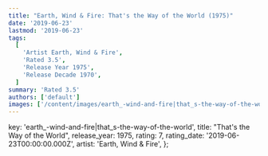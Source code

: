 ```yaml
---
title: "Earth, Wind & Fire: That's the Way of the World (1975)"
date: '2019-06-23'
lastmod: '2019-06-23'
tags:
  [
    'Artist Earth, Wind & Fire',
    'Rated 3.5',
    'Release Year 1975',
    'Release Decade 1970',
  ]
summary: 'Rated 3.5'
authors: ['default']
images: ['/content/images/earth_-wind-and-fire|that_s-the-way-of-the-world.jpg']
---
```


  key: 'earth_-wind-and-fire|that_s-the-way-of-the-world',
  title: "That's the Way of the World",
  release_year: 1975,
  rating: 7,
  rating_date: '2019-06-23T00:00:00.000Z',
  artist: 'Earth, Wind & Fire',
};

<MusicRating data={data} />

